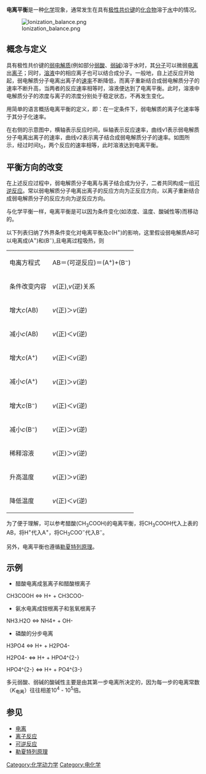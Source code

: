'''电离平衡'''是一种[[化学|化学]]现象，通常发生在具有[[极性键|极性]][[共价键|共价键]]的[[化合物|化合物]]溶于[[水|水]]中的情况。

[[File:Ionization_balance.png|thumb]]

==概念与定义==

具有极性共价键的[[弱电解质|弱电解质]](例如部分[[弱酸|弱酸]]、[[弱碱|弱碱]])溶于水时，其[[分子|分子]]可以微弱[[电离|电离]]出[[离子|离子]]；同时，[[溶液|溶液]]中的相应离子也可以结合成分子。一般地，自上述反应开始起，弱电解质分子电离出离子的[[速率|速率]]不断降低，而离子重新结合成弱电解质分子的速率不断升高，当两者的反应速率相等时，溶液便达到了电离平衡。此时，溶液中电解质分子的浓度与离子的浓度分别处于稳定状态，不再发生变化。

用简单的语言概括电离平衡的定义，即：在一定条件下，弱电解质的离子化速率等于其分子化速率。

在右侧的示意图中，横轴表示反应时间，纵轴表示反应速率，曲线v1表示弱电解质分子电离出离子的速率，曲线v2表示离子结合成弱电解质分子的速率。如图所示，经过时间''t''<sub>0</sub>，两个反应的速率相等，此时溶液达到电离平衡。

==平衡方向的改变==

在上述反应过程中，弱电解质分子电离与离子结合成为分子，二者共同构成一组[[可逆反应|可逆反应]]。常以弱电解质分子电离出离子的反应方向为正反应方向，以离子重新结合成弱电解质分子的反应方向为逆反应方向。

与化学平衡一样，电离平衡是可以因为条件变化(如浓度、温度、酸碱性等)而移动的。

以下列表归纳了外界条件变化对电离平衡及''c''(H<sup>+</sup>)的影响，这里假设弱电解质AB可以电离成(A<sup>+</sup>)和(B<sup>−</sup>),且电离过程吸热，则

{| border=1 
| 电离方程式
| AB＝(可逆反应)＝(A<sup>+</sup>)+(B<sup>−</sup>)
|-
| 条件改变内容
| ''v''(正),''v''(逆)关系
| 平衡移动方向
|-
| 增大''c''(AB)
| ''v''(正)＞''v''(逆)
| 向右
|-
| 减小''c''(AB)
| ''v''(正)＜''v''(逆)
| 向左
|-
| 增大''c''(A<sup>+</sup>)
| ''v''(正)＜''v''(逆)
| 向左
|-
| 减小''c''(A<sup>+</sup>)
| ''v''(正)＞''v''(逆)
| 向右
|-
| 增大''c''(B<sup>−</sup>)
| ''v''(正)＜''v''(逆)
| 向左
|-
| 减小''c''(B<sup>−</sup>)
| ''v''(正)＞''v''(逆)
| 向右
|-
| 稀释溶液
| ''v''(正)＞''v''(逆)
| 向右
|-
| 升高温度
| ''v''(正)＞''v''(逆)
| 向右
|-
| 降低温度
| ''v''(正)＜''v''(逆)
| 向左
|}

为了便于理解，可以参考醋酸(CH<sub>3</sub>COOH)的电离平衡，将CH<sub>3</sub>COOH代入上表的AB，将H<sup>+</sup>代入A<sup>+</sup>，将CH<sub>3</sub>COO<sup>−</sup>代入B<sup>−</sup>。

另外，电离平衡也遵循[[勒夏特列原理|勒夏特列原理]]。

==示例==

*醋酸电离成氢离子和醋酸根离子
<chem>CH3COOH <=> H+ + CH3COO-</chem>

*氨水电离成铵根离子和氢氧根离子
<chem>NH3.H2O <=> NH4+ + OH-</chem>

*磷酸的分步电离
<chem>H3PO4 <=> H+ + H2PO4-</chem>

<chem>H2PO4- <=> H+ + HPO4^{2-}</chem>

<chem>HPO4^{2-} <=> H+ + PO4^{3-}</chem>

多元弱酸、弱碱的酸碱性主要是由其第一步电离所决定的，因为每一步的电离常数（''K''<sub>电离</sub>）往往相差10<sup>4</sup> - 10<sup>5</sup>倍。

==参见==

*[[电离|电离]]
*[[可逆反应|离子反应]]
*[[可逆反应|可逆反应]]
*[[勒夏特列原理|勒夏特列原理]]

[[Category:化学动力学|Category:化学动力学]]
[[Category:电化学|Category:电化学]]